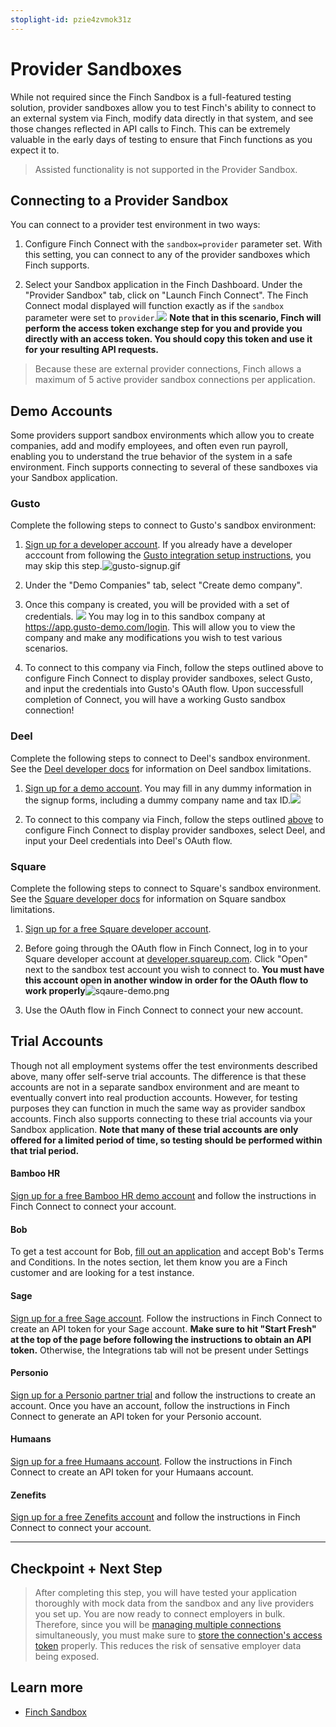 ```yaml
---
stoplight-id: pzie4zvmok31z
---
```


# Provider Sandboxes

While not required since the Finch Sandbox is a full-featured testing solution, provider sandboxes allow you to test Finch's ability to connect to an external system via Finch, modify data directly in that system, and see those changes reflected in API calls to Finch. This can be extremely valuable in the early days of testing to ensure that Finch functions as you expect it to.

> Assisted functionality is not supported in the Provider Sandbox.

## Connecting to a Provider Sandbox
You can connect to a provider test environment in two ways:
1. Configure Finch Connect with the `sandbox=provider` parameter set. With this setting, you can connect to any of the provider sandboxes which Finch supports.

1. Select your Sandbox application in the Finch Dashboard. Under the "Provider Sandbox" tab, click on "Launch Finch Connect". The Finch Connect modal displayed will function exactly as if the `sandbox` parameter were set to `provider`.![](<../../../assets/images/sandbox/dashboard-connect.png>) **Note that in this scenario, Finch will perform the access token exchange step for you and provide you directly with an access token. You should copy this token and use it for your resulting API requests.**

> Because these are external provider connections, Finch allows a maximum of 5 active provider sandbox connections per application.

## Demo Accounts
Some providers support sandbox environments which allow you to create companies, add and modify employees, and often even run payroll, enabling you to understand the true behavior of the system in a safe environment. Finch supports connecting to several of these sandboxes via your Sandbox application.

### Gusto
Complete the following steps to connect to Gusto's sandbox environment:
1. [Sign up for a developer account](https://dev.gusto.com/accounts/sign_up). If you already have a developer acccount from following the [Gusto integration setup instructions](docs/Integrations/Provider-specific-Information/Gusto.md), you may skip this step.![gusto-signup.gif](../../../assets/images/gusto/gusto-signup.gif)

1. Under the "Demo Companies" tab, select "Create demo company".

1. Once this company is created, you will be provided with a set of credentials. ![](<../../../assets/images/sandbox/gusto-test-company.png>) You may log in to this sandbox company at https://app.gusto-demo.com/login. This will allow you to view the company and make any modifications you wish to test various scenarios.

1. To connect to this company via Finch, follow the steps outlined above to configure Finch Connect to display provider sandboxes, select Gusto, and input the credentials into Gusto's OAuth flow. Upon successfull completion of Connect, you will have a working Gusto sandbox connection!


### Deel
Complete the following steps to connect to Deel's sandbox environment. See the [Deel developer docs](https://developer.deel.com/docs/sandbox) for information on Deel sandbox limitations.
1. [Sign up for a demo account](https://demo.letsdeel.com/create-profile?user-type=client). You may fill in any dummy information in the signup forms, including a dummy company name and tax ID.![](<../../../assets/images/sandbox/deel-demo.png>)

1. To connect to this company via Finch, follow the steps outlined [above](#connecting-to-a-provider-test-environment) to configure Finch Connect to display provider sandboxes, select Deel, and input your Deel credentials into Deel's OAuth flow.

### Square
Complete the following steps to connect to Square's sandbox environment. See the [Square developer docs](https://developer.squareup.com/docs/devtools/sandbox/overview#sandbox-limitations) for information on Square sandbox limitations.
1. [Sign up for a free Square developer account](https://squareup.com/login?app=developer&lang_code=en-US&return_to=https://developer.squareup.com/apps?lang=en-US&country=us).
1. Before going through the OAuth flow in Finch Connect, log in to your Square developer account at [developer.squareup.com](https://developer.squareup.com). Click "Open" next to the sandbox test account you wish to connect to. **You must have this account open in another window in order for the OAuth flow to work properly**![sqaure-demo.png](<../../../assets/images/sandbox/square-demo.png>)

1. Use the OAuth flow in Finch Connect to connect your new account. 

<!--
#### Paycor
https://developers-sandbox.paycor.com/guides
requires a diff domain
>

<!--
## Paylocity
Email xxx@paylocity.com and let them know you are a Finch customer. They will provide you with instructions for setup!
-->

## Trial Accounts
Though not all employment systems offer the test environments described above, many offer self-serve trial accounts. The difference is that these accounts are not in a separate sandbox environment and are meant to eventually convert into real production accounts. However, for testing purposes they can function in much the same way as provider sandbox accounts. Finch also supports connecting to these trial accounts via your Sandbox application. **Note that many of these trial accounts are only offered for a limited period of time, so testing should be performed within that trial period.**

#### Bamboo HR

[Sign up for a free Bamboo HR demo account](https://www.bamboohr.com/signup/) and follow the instructions in Finch Connect to connect your account.

#### Bob
To get a test account for Bob, [fill out an application](https://dash.partnerstack.com/application?company=hibob&group=techpartnerapplication&gref=page) and accept Bob's Terms and Conditions. In the notes section, let them know you are a Finch customer and are looking for a test instance.

#### Sage
[Sign up for a free Sage account](https://sage.hr/register). Follow the instructions in Finch Connect to create an API token for your Sage account. **Make sure to hit "Start Fresh" at the top of the page before following the instructions to obtain an API token.** Otherwise, the Integrations tab will not be present under Settings

#### Personio
[Sign up for a Personio partner trial](https://www.personio.com/partner-trial/) and follow the instructions to create an account. Once you have an account, follow the instructions in Finch Connect to generate an API token for your Personio account.

#### Humaans
[Sign up for a free Humaans account](https://app.humaans.io/signup). Follow the instructions in Finch Connect to create an API token for your Humaans account.

#### Zenefits

[Sign up for a free Zenefits account](https://www.zenefits.com/learn/trial-signup/) and follow the instructions in Finch Connect to connect your account.

---

## Checkpoint + Next Step
<!-- theme: success -->
> After completing this step, you will have tested your application thoroughly with mock data from the sandbox and any live providers you set up. You are now ready to connect employers in bulk. Therefore, since you will be [managing multiple connections](/docs/Implementation-Guide/Connect/Manage-Connections.md) simultaneously, you must make sure to [store the connection's access token](/docs/Implementation-Guide/Secure/Store-Tokens.md) properly. This reduces the risk of sensative employer data being exposed.

## Learn more

- [Finch Sandbox](/docs/Implementation-Guide/Test/Finch-Sandbox.md)
